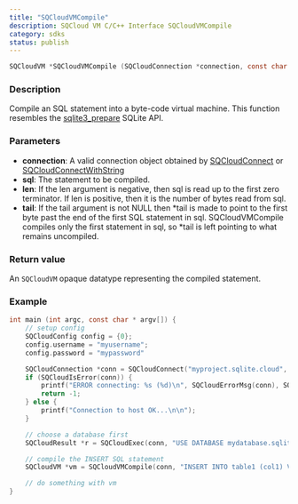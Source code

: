 ```yaml
---
title: "SQCloudVMCompile"
description: SQCloud VM C/C++ Interface SQCloudVMCompile
category: sdks
status: publish
---
```


```c
SQCloudVM *SQCloudVMCompile (SQCloudConnection *connection, const char *sql, int32_t len, const char **tail);
```

### Description
Compile an SQL statement into a byte-code virtual machine.
This function resembles the [sqlite3_prepare](https://www.sqlite.org/c3ref/prepare.html) SQLite API. 

### Parameters
* **connection**: A valid connection object obtained by [SQCloudConnect](/docs/sdks/c/sqcloudconnect) or [SQCloudConnectWithString](/docs/sdks/c/sqcloudconnectwithstring)
* **sql**: The statement to be compiled. 
* **len**: If the len argument is negative, then sql is read up to the first zero terminator. If len is positive, then it is the number of bytes read from sql.
* **tail**: If the tail argument is not NULL then *tail is made to point to the first byte past the end of the first SQL statement in sql. SQCloudVMCompile compiles only the first statement in sql, so *tail is left pointing to what remains uncompiled.


### Return value
An `SQCloudVM` opaque datatype representing the compiled statement.

### Example
```c
int main (int argc, const char * argv[]) {
    // setup config
    SQCloudConfig config = {0};
    config.username = "myusername";
    config.password = "mypassword"

    SQCloudConnection *conn = SQCloudConnect("myproject.sqlite.cloud", SQCLOUD_DEFAULT_PORT, &config);
    if (SQCloudIsError(conn)) {
        printf("ERROR connecting: %s (%d)\n", SQCloudErrorMsg(conn), SQCloudErrorCode(conn));
        return -1;
    } else {
        printf("Connection to host OK...\n\n");
    }

    // choose a database first
    SQCloudResult *r = SQCloudExec(conn, "USE DATABASE mydatabase.sqlite;");

    // compile the INSERT SQL statement
    SQCloudVM *vm = SQCloudVMCompile(conn, "INSERT INTO table1 (col1) VALUES (?1);", -1, NULL);

    // do something with vm
}
```
